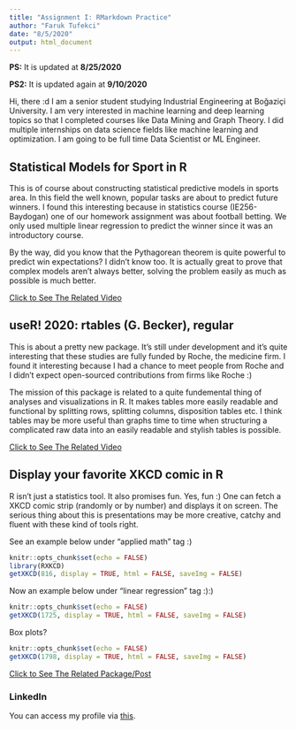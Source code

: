 ```yaml
---
title: "Assignment I: RMarkdown Practice"
author: "Faruk Tufekci"
date: "8/5/2020"
output: html_document
---
```


**PS:** It is updated at **8/25/2020**

**PS2:** It is updated again at **9/10/2020**




Hi, there :d I am a senior student studying Industrial Engineering at Boğaziçi University. I am very interested in machine learning and deep learning topics so that I completed courses like Data Mining and Graph Theory. I did multiple internships on data science fields like machine learning and optimization. I am going to be full time Data Scientist or ML Engineer.

## Statistical Models for Sport in R

This is of course about constructing statistical predictive models in sports area. In this field the well known, popular tasks are about to predict future winners. I found this interesting because in statistics course (IE256-Baydogan) one of our homework assignment was about football betting. We only used multiple linear regression to predict the winner since it was an introductory course. 

By the way, did you know that the Pythagorean theorem is quite powerful to predict win expectations? I didn't know too. It is actually great to prove that complex models aren't always better, solving the problem easily as much as possible is much better.

[Click to See The Related Video](https://www.youtube.com/watch?v=01bqkYZSOzw)

## useR! 2020: rtables (G. Becker), regular

This is about a pretty new package. It's still under development and it's quite interesting that these studies are fully funded by Roche, the medicine firm. I found it interesting because I had a chance to meet people from Roche and I didn't expect open-sourced contributions from firms like Roche :)

The mission of this package is related to a quite fundemental thing of analyses and visualizations in R. It makes tables more easily readable and functional by splitting rows, splitting columns, disposition tables etc. I think tables may be more useful than graphs time to time when structuring a complicated raw data into an easily readable and stylish tables is possible. 

[Click to See The Related Video](https://www.youtube.com/watch?v=CBQzZ8ZhXLA)

## Display your favorite XKCD comic in R

R isn't just a statistics tool. It also promises fun. Yes, fun :) One can fetch a XKCD comic strip (randomly or by number) and displays it on screen. The serious thing about this is presentations may be more creative, catchy and fluent with these kind of tools right.

See an example below under "applied math" tag :)

```r
knitr::opts_chunk$set(echo = FALSE)
library(RXKCD)
getXKCD(816, display = TRUE, html = FALSE, saveImg = FALSE)
```

Now an example below under "linear regression" tag :):)

```r
knitr::opts_chunk$set(echo = FALSE)
getXKCD(1725, display = TRUE, html = FALSE, saveImg = FALSE)
```

Box plots?

```r
knitr::opts_chunk$set(echo = FALSE)
getXKCD(1798, display = TRUE, html = FALSE, saveImg = FALSE)
```

[Click to See The Related Package/Post](https://rdrr.io/cran/RXKCD/man/getXKCD.html)

### LinkedIn
You can access my profile via [this](https://www.linkedin.com/in/faruktufekci/?locale=en_US).